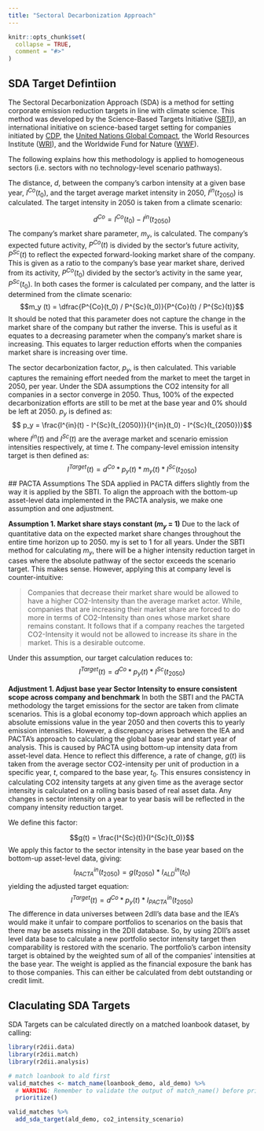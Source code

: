 ```yaml
---
title: "Sectoral Decarbonization Approach"
---
```


```r
knitr::opts_chunk$set(
  collapse = TRUE,
  comment = "#>"
)
```

## SDA Target Defintiion

The Sectoral Decarbonization Approach (SDA) is a method for setting corporate emission reduction targets in line with climate science. This method was developed by the Science-Based Targets Initiative ([SBTI](https://sciencebasedtargets.org/)), an international initiative on science-based target setting for companies initiated by [CDP](https://www.cdp.net/en), the [United Nations Global Compact](https://www.unglobalcompact.org/), the World Resources Institute ([WRI](https://www.wri.org/)), and the Worldwide Fund for Nature ([WWF](https://www.worldwildlife.org/)). 

The following explains how this methodology is applied to homogeneous sectors (i.e. sectors with no technology-level scenario pathways). 

The distance, $d$, between the company’s carbon intensity at a given base year,  $I^{Co}(t_0)$, and the target average market intensity in 2050, $I^{in}(t_{2050})$ is calculated. The target intensity in 2050 is taken from a climate scenario:

$$d^{Co} = I^{Co}(t_0) - I^{in}(t_{2050})$$
The company’s market share parameter, $m_y$, is calculated. The company’s expected future activity, $P^{Co}(t)$ is divided by the sector’s future activity, $P^{Sc}(t)$ to reflect the expected forward-looking market share of the company. This is given as a ratio to the company’s base year market share, derived from its activity, $P^{Co}(t_0)$ divided by the sector’s activity in the same year, $P^{Sc}(t_0)$. In both cases the former is calculated per company, and the latter is determined from the climate scenario:
$$m_y (t) = \dfrac{P^{Co}(t_0) / P^{Sc}(t_0)}{P^{Co}(t) / P^{Sc}(t)}$$
It should be noted that this parameter does not capture the change in the market share of the company but rather the inverse. This is useful as it equates to a decreasing parameter when the company’s market share is increasing. This equates to larger reduction efforts when the companies market share is increasing over time. 

The sector decarbonization factor, $p_y$, is then calculated. This variable captures the remaining effort needed from the market to meet the target in 2050, per year. Under the SDA assumptions the CO2 intensity for all companies in a sector converge in 2050. Thus, 100% of the expected decarbonization efforts are still to be met at the base year and 0% should be left at 2050. $p_y$ is defined as:
$$ p_y = \frac{I^{in}(t) - I^{Sc}(t_{2050})}{I^{in}(t_0) - I^{Sc}(t_{2050})}$$
where $I^{in}(t)$ and $I^{Sc}(t)$ are the average market and scenario emission intensities respectively, at time $t$.
The company-level emission intensity target is then defined as: 
$$I^{Target}(t) = d^{Co} * p_{y} (t) * m_{y} (t) * I^{Sc}(t_{2050})$$
## PACTA Assumptions
The SDA applied in PACTA differs slightly from the way it is applied by the SBTI. To align the approach with the bottom-up asset-level data implemented in the PACTA analysis, we make one assumption and one adjustment.

**Assumption 1. Market share stays constant ($m_y$ = 1)**
Due to the lack of quantitative data on the expected market share changes throughout the entire time horizon up to 2050. my is set to 1 for all years. Under the SBTI method for calculating $m_{y}$, there will be a higher intensity reduction target in cases where the absolute pathway of the sector exceeds the scenario target. This makes sense. However, applying this at company level is counter-intuitive:

> Companies that decrease their market share would be allowed to have a higher CO2-Intensity than the average market actor. While, companies that are increasing their market share are forced to do more in terms of CO2-Intensity than ones whose market share remains constant. It follows that if a company reaches the targeted CO2-Intensity it would not be allowed to increase its share in the market. This is a desirable outcome.

Under this assumption, our target calculation reduces to: 
$$I^{Target}(t) = d^{Co} * p_{y} (t) * I^{Sc}(t_{2050})$$

**Adjustment 1. Adjust base year Sector Intensity  to ensure consistent scope across company and benchmark**
In both the SBTI and the PACTA methodology the target emissions for the sector are taken from climate scenarios. This is a global economy top-down approach which applies an absolute emissions value in the year 2050 and then coverts this to yearly emission intensities. However, a discrepancy arises between the IEA and PACTA’s approach to calculating the global base year and start year of analysis. This is caused by PACTA using bottom-up intensity data from asset-level data. Hence to reflect this difference, a rate of change, $g(t)$ iis taken from the average sector CO2-intensity per unit of production in a specific year, $t$, compared to the base year, $t_0$. This ensures consistency in calculating CO2 intensity targets at any given time as the average sector intensity is calculated on a rolling basis based of real asset data. Any changes in sector intensity on a year to year basis will be reflected in the company intensity reduction target.

We define this factor: 

$$g(t) = \frac{I^{Sc}(t)}{I^{Sc}(t_0)}$$
We apply this factor to the sector intensity in the base year based on the bottom-up asset-level data, giving: 
$$I_{PACTA}^{in}(t_{2050}) = g(t_{2050}) * I_{ALD}^{in}(t_0)$$
yielding the adjusted target equation: 
$$I^{Target}(t) = d^{Co} * p_{y} (t) * I_{PACTA}^{in}(t_{2050})$$
The difference in data universes between 2dII’s data base and the IEA’s would make it unfair to compare portfolios to scenarios on the basis that there may be assets missing in the 2DII database. So, by using 2DII’s asset level data base to calculate a new portfolio sector intensity target then comparability is restored with the scenario.
The portfolio’s carbon intensity target is obtained by the weighted sum of all of the companies’ intensities at the base year. The weight is applied as the financial exposure the bank has to those companies. This can either be calculated from debt outstanding or credit limit.

## Claculating SDA Targets
SDA Targets can be calculated directly on a matched loanbook dataset, by calling: 
```r
library(r2dii.data)
library(r2dii.match)
library(r2dii.analysis)

# match loanbook to ald first
valid_matches <- match_name(loanbook_demo, ald_demo) %>% 
  # WARNING: Remember to validate the output of match_name() before prioritize()
  prioritize()

valid_matches %>% 
  add_sda_target(ald_demo, co2_intensity_scenario)
```
